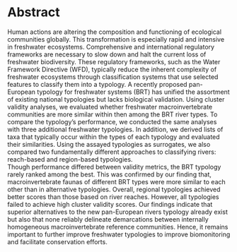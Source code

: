 # Abstract 



<!-- 
        #### ------------------ #####
        #### --- GUIDELINES --- #####
        #### ------------------ #####
        
        ## - Saramäki - ##  
        - SETUP 
                -> CONFRONTATION 
                        -> RESOLUTION 
                                -> EPILOGUE 
        ## -- STOTEN -- ## 
        The purpose of the research, the principal results and major conclusions.
        300 words 
--> 

<!-- SETUP --> 
Human actions are altering the composition and functioning of ecological communities globally. 
This transformation is especially rapid and intensive in freshwater ecosystems. 
Comprehensive and international regulatory frameworks are necessary to slow down and halt the current loss of freshwater biodiversity. 
These regulatory frameworks, such as the Water Framework Directive (WFD), typically reduce the inherent complexity of freshwater ecosystems through classification systems that use selected features to classify them into a typology. 
A recently proposed pan-European typology for freshwater systems (BRT) has unified the assortment of existing national typologies but lacks biological validation. 
<!-- CONFRONTATION --> 
Using cluster validity analyses, we evaluated whether freshwater macroinvertebrate communities are more similar within then among the BRT river types. 
To compare the typology's performance, we conducted the same analyses with three additional freshwater typologies.
In addition, we derived lists of taxa that typically occur within the types of each typology and evaluated their similarities. 
Using the assayed typologies as surrogates, we also compared two fundamentally different approaches to classifying rivers: reach-based and region-based typologies.   
<!-- RESOLUTION --> 
Though performance differed between validity metrics, the BRT typology rarely ranked among the best.
This was confirmed by our finding that, macroinvertebrate faunas of different BRT types were more similar to each other than in alternative typologies. 
Overall, regional typologies achieved better scores than those based on river reaches.
However, all typologies failed to achieve high cluster validity scores.
<!-- EPILOGIE -->
Our findings indicate that superior alternatives to the new pan-European rivers typology already exist but also that none reliably delineate demarcations between internally homogeneous macroinvertebrate reference communities. 
Hence, it remains important to further improve freshwater typologies to improve biomonitoring and facilitate conservation efforts. 
<!-- 

##### ----- OLD DRAFTS ----- ##### 

To reduce the impact of known stressors and prevent the emergence of new ones, comprehensive international regulatory frameworks are necessary. 
The Water Framework Directive (WFD) aims to achieve this for the European Union.
Despite missing its initial target of elevating all waterbodies to good quality in 2015, it has let to considerable progress in our knowledge of European waterbodies as well as new and improved methods for biomonitoring.
Central to the WFD the division of freshwater systems into types, each with different reference conditions. 
While national states use national typologies for their evaluations, a Pan-European typology of rivers has recently been proposed. 
Here we evaluate whether this typology is a good classifications of aquatic macroinvertebrate communities, compare it with other freshwater typologies, and derive typical and indicator taxa for its types.
To this end, we 
All our analyses indicate, that macroinvertebrate differ between some of the proposed types but large redundancies reamin. 


--> 


